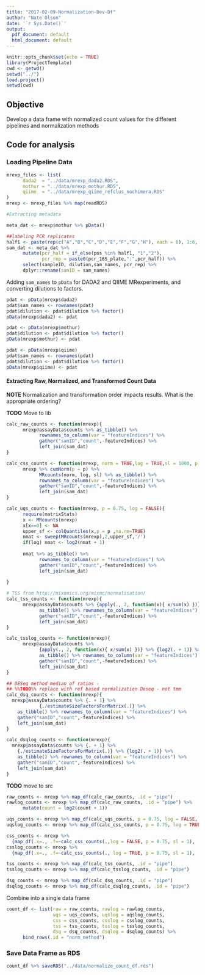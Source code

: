 ```yaml
---
title: "2017-02-09-Normalization-Dev-Df"
author: "Nate Olson"
date: '`r Sys.Date()`'
output:
  pdf_document: default
  html_document: default
---
```


```r
knitr::opts_chunk$set(echo = TRUE)
library(ProjectTemplate)
cwd <- getwd()
setwd("../")
load.project()
setwd(cwd)
```

## Objective
Develop a data frame with normalized count values for the different pipelines and normalization methods


## Code for analysis
### Loading Pipeline Data
```r
mrexp_files <- list(
      dada2  = "../data/mrexp_dada2.RDS",
      mothur = "../data/mrexp_mothur.RDS",
      qiime  = "../data/mrexp_qiime_refclus_nochimera.RDS"
)
mrexp <- mrexp_files %>% map(readRDS) 

#Extracting metadata

meta_dat <- mrexp$mothur %>% pData()

##labeling PCR replicates
half1 <- paste(rep(c("A","B","C","D","E","F","G","H"), each = 6), 1:6, sep = "_")
sam_dat <- meta_dat %>% 
      mutate(pcr_half = if_else(pos %in% half1, "1","2"),
             pcr_rep = paste0(pcr_16S_plate,":",pcr_half)) %>% 
      select(sampleID, dilution,sam_names, pcr_rep) %>% 
      dplyr::rename(samID = sam_names)
```

Adding `sam_names` to `pData` for DADA2 and QIIME MRexperiments, and converting dilutions to factors.
```r
pdat <- pData(mrexp$dada2)
pdat$sam_names <- rownames(pdat)
pdat$dilution <- pdat$dilution %>% factor()
pData(mrexp$dada2) <- pdat 

pdat <- pData(mrexp$mothur)
pdat$dilution <- pdat$dilution %>% factor()
pData(mrexp$mothur) <- pdat 

pdat <- pData(mrexp$qiime) 
pdat$sam_names <- rownames(pdat)
pdat$dilution <- pdat$dilution %>% factor()
pData(mrexp$qiime) <- pdat
```

#### Extracting Raw, Normalized, and Transformed Count Data
__NOTE__ Normalization and transformation order impacts results. 
What is the appropriate ordering?

__TODO__ Move to lib
```r
calc_raw_counts <- function(mrexp){
      mrexp@assayData$counts %>% as_tibble() %>% 
            rownames_to_column(var = "featureIndices") %>% 
            gather("samID","count",-featureIndices) %>% 
            left_join(sam_dat) 
}

calc_css_counts <- function(mrexp, norm = TRUE,log = TRUE,sl = 1000, p = 0.75){
      mrexp %>% cumNorm(p = p) %>% 
            MRcounts(norm, log, sl) %>% as_tibble() %>% 
            rownames_to_column(var = "featureIndices") %>% 
            gather("samID","count",-featureIndices) %>% 
            left_join(sam_dat) 
}

calc_uqs_counts <- function(mrexp, p = 0.75, log = FALSE){
      require(matrixStats)
      x <- MRcounts(mrexp)
      x[x==0] <- NA
      upper_sf <- colQuantiles(x,p = p ,na.rm=TRUE)
      nmat <- sweep(MRcounts(mrexp),2,upper_sf,'/')
      if(log) nmat <- log2(nmat + 1)
      
      nmat %>% as_tibble() %>% 
            rownames_to_column(var = "featureIndices") %>% 
            gather("samID","count",-featureIndices) %>% 
            left_join(sam_dat) 
      
}

# TSS from http://mixomics.org/mixmc/normalisation/ 
calc_tss_counts <- function(mrexp){
      mrexp@assayData$counts %>% {apply(., 2, function(x){ x/sum(x) })} %>% 
            as_tibble() %>% rownames_to_column(var = "featureIndices") %>%
            gather("samID","count",-featureIndices) %>% 
            left_join(sam_dat) 
}

calc_tsslog_counts <- function(mrexp){
      mrexp@assayData$counts %>% 
            {apply(., 2, function(x){ x/sum(x) })} %>% {log2(. + 1)} %>%
            as_tibble() %>% rownames_to_column(var = "featureIndices") %>%
            gather("samID","count",-featureIndices) %>% 
            left_join(sam_dat) 
}

## DESeq method median of ratios -
## %%TODO%% replace with ref based normalization Deseq - not tmm
calc_dsq_counts <- function(mrexp){
  mrexp@assayData$counts %>% {. + 1} %>% 
            {./estimateSizeFactorsForMatrix(.)} %>% 
    as_tibble() %>% rownames_to_column(var = "featureIndices") %>%
    gather("samID","count",-featureIndices) %>% 
    left_join(sam_dat) 
}

calc_dsqlog_counts <- function(mrexp){
  mrexp@assayData$counts %>% {. + 1} %>% 
    {./estimateSizeFactorsForMatrix(.)} %>% {log2(. + 1)} %>%
    as_tibble() %>% rownames_to_column(var = "featureIndices") %>%
    gather("samID","count",-featureIndices) %>% 
    left_join(sam_dat) 
}
```

__TODO__ move to src
```r
raw_counts <- mrexp %>% map_df(calc_raw_counts, .id = "pipe")
rawlog_counts <- mrexp %>% map_df(calc_raw_counts, .id = "pipe") %>% 
      mutate(count = log2(count + 1))
```

```r
uqs_counts <- mrexp %>% map_df(calc_uqs_counts, p = 0.75, log = FALSE, .id = "pipe")
uqslog_counts <- mrexp %>% map_df(calc_css_counts, p = 0.75, log = TRUE, .id = "pipe")
```

```r
css_counts <- mrexp %>% 
  {map_df(.x=., .f=~calc_css_counts(.,log = FALSE, p = 0.75, sl = 1), .id = "pipe")}
csslog_counts <- mrexp %>% 
  {map_df(.x=., .f=~calc_css_counts(., log = TRUE, p = 0.75, sl = 1),  .id = "pipe")}
```


```r
tss_counts <- mrexp %>% map_df(calc_tss_counts, .id = "pipe")
tsslog_counts <- mrexp %>% map_df(calc_tsslog_counts, .id = "pipe") 
```

```r
dsq_counts <- mrexp %>% map_df(calc_dsq_counts, .id = "pipe")
dsqlog_counts <- mrexp %>% map_df(calc_dsqlog_counts, .id = "pipe") 
```


Combine into a single data frame
```r
count_df <- list(raw = raw_counts, rawlog = rawlog_counts,
                 uqs = uqs_counts, uqslog = uqslog_counts, 
                 css = css_counts, csslog = csslog_counts, 
                 tss = tss_counts, tsslog = tsslog_counts,
                 dsq = dsq_counts, dsqlog = dsqlog_counts) %>% 
      bind_rows(.id = "norm_method")
```

### Save Data Frame as RDS
```r
count_df %>% saveRDS("../data/normalize_count_df.rds") 
```

